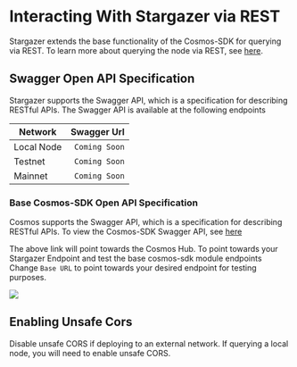 
# Interacting With Stargazer via REST

Stargazer extends the base functionality of the Cosmos-SDK for querying via REST.
To learn more about querying the node via REST, see [here](https://docs.cosmos.network/main/run-node/interact-node#using-the-rest-endpoints).

## Swagger Open API Specification

Stargazer supports the Swagger API, which is a specification for describing RESTful APIs.
The Swagger API is available at the following endpoints

|Network   |Swagger Url   |
|----------|-------------:|
|Local Node     |   `Coming Soon`|
|Testnet        |   `Coming Soon`|
|Mainnet        |   `Coming Soon`|

### Base Cosmos-SDK Open API Specification
Cosmos supports the Swagger API, which is a specification for describing RESTful APIs.
To view the Cosmos-SDK Swagger API, see [here](https://v1.cosmos.network/rpc/v0.41.4)

The above link will point towards the Cosmos Hub. To point towards your Stargazer Endpoint and 
test the base cosmos-sdk module endpoints Change `Base URL`
to point towards your desired endpoint for testing purposes.

![](/cosmos-sdk-swagger.png)


## Enabling Unsafe Cors
<Callout type="error" emoji="️🚫">
  Disable unsafe CORS if deploying to an external network.
</Callout>
If querying a local node, you will need to enable unsafe CORS.